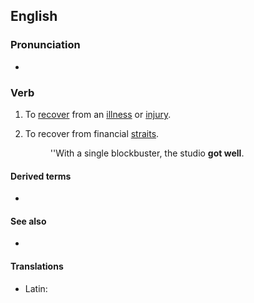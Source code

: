 ==English==

===Pronunciation===
* {{audio|en-au-get well.ogg|Audio (AU)|lang=en}}

===Verb===
{{en-verb|gets|getting|got|got|past_ptc2=gotten|past_ptc2_qual=North America}}

# {{lb|en|idiomatic}} To [[recover]] from an [[illness]] or [[injury]].
# {{lb|en|idiomatic|business}} To recover from financial [[straits]].
#: ''With a single blockbuster, the studio '''got well'''.

====Derived terms====
* {{l|en|get well soon}}

====See also====
* {{l|en|get better}}

====Translations====
{{trans-top|to recover from illness or injury}}
* Latin: {{t|la|sanescō}}
{{trans-mid}}
{{trans-bottom}}